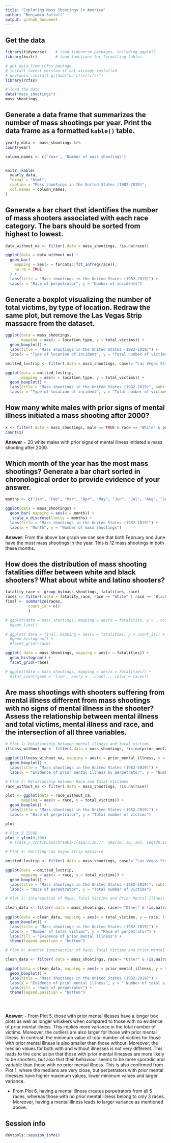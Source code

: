 ```yaml
---
title: "Exploring Mass Shootings in America"
author: "Benjamin Soltoff"
output: github_document
---
```


## Get the data

```r
library(tidyverse)    # load tidyverse packages, including ggplot2
library(knitr)        # load functions for formatting tables

# get data from rcfss package
# install latest version if not already installed
# devtools::install_github("uc-cfss/rcfss")
library(rcfss)

# load the data
data("mass_shootings")
mass_shootings
```

## Generate a data frame that summarizes the number of mass shootings per year. Print the data frame as a formatted `kable()` table.

```r
yearly_data <- mass_shootings %>%
count(year)

column_names <- c('Year', 'Number of mass shootings')


knitr::kable(
  yearly_data,
  format = "html",
  caption = "Mass shootings in the United States (1982-2019)",
  col.names = column_names,
)


```


## Generate a bar chart that identifies the number of mass shooters associated with each race category. The bars should be sorted from highest to lowest.

```r
data_without_na <- filter(.data = mass_shootings, !is.na(race))

ggplot(data = data_without_na) + 
  geom_bar(
    mapping = aes(x = forcats::fct_infreq(race)), 
    na.rm = TRUE
  ) + 
  labs(title = "Mass shootings in the United States (1982-2019)") +
  labs(x = "Race of perpetrator", y = "Number of incidents")


```

## Generate a boxplot visualizing the number of total victims, by type of location. Redraw the same plot, but remove the Las Vegas Strip massacre from the dataset.

```r
 
ggplot(data = mass_shootings, 
       mapping = aes(x = location_type, y = total_victims)) +
  geom_boxplot() +
  labs(title = "Mass shootings in the United States (1982-2019)") +
  labs(x = "Type of location of incident", y = "Total number of victims")

omitted_lvstrip <- filter(.data = mass_shootings, case!= "Las Vegas Strip massacre"	)

ggplot(data = omitted_lvstrip, 
       mapping = aes(x = location_type, y = total_victims)) +
  geom_boxplot() +
  labs(title = "Mass shootings in the United States (1982-2019)", subtitle = "Omitting Las Vegas Strip massacre") +
  labs(x = "Type of location of incident", y = "Total number of victims")
```

## How many white males with prior signs of mental illness initiated a mass shooting after 2000?

```r
x <- filter(.data = mass_shootings, male == TRUE & race == "White" & prior_mental_illness == "Yes" & year > 2000)
count(x)
```

**Answer** = 20 white males with prior signs of mental illness initiated a mass shooting after 2000.

## Which month of the year has the most mass shootings? Generate a bar chart sorted in chronological order to provide evidence of your answer.

```r

months <- c("Jan", "Feb", "Mar", "Apr", "May", "Jun", "Jul", "Aug", "Sep", "Oct", "Nov", "Dec")

ggplot(data = mass_shootings) +
  geom_bar( mapping = aes(x = month)) + 
   scale_x_discrete(limits = months) + 
  labs(title = "Mass shootings in the United States (1982-2019)") +
  labs(x = "Month", y = "Number of mass shootings")

```

**Answer**: From the above bar graph we can see that both February and June have the most mass shootings in the year. This is 12 mass shootings in both these months.

## How does the distribution of mass shooting fatalities differ between white and black shooters? What about white and latino shooters?

```r

fatality_race <- group_by(mass_shootings, fatalities, race)
races <- filter(.data = fatality_race, race == "White" | race == "Black" | race == "Latino") 
final <- summarize(races, 
          count_is = n()
          )

# ggplot(data = mass_shootings, mapping = aes(x = fatalities, y = ..count.., colour = race)) + 
  #geom_line()

# ggplot( data = final, mapping = aes(x = fatalities, y = count_is)) +
  #geom_histogram() +
  #facet_grid(~race)

ggplot( data = mass_shootings, mapping = aes(x = fatalities)) +
  geom_histogram() +
  facet_grid(~race)

# ggplot(data = mass_shootings, mapping = aes(x = fatalities)) +
  #stat_count(geom = 'line', aes(y = ..count.., color = races))


```

## Are mass shootings with shooters suffering from mental illness different from mass shootings with no signs of mental illness in the shooter? Assess the relationship between mental illness and total victims, mental illness and race, and the intersection of all three variables.

```r

# Plot 1: Relationship between mental illness and total victims
illness_without_na <- filter(.data = mass_shootings, !is.na(prior_mental_illness))

ggplot(illness_without_na, mapping = aes(x = prior_mental_illness, y = total_victims)) + 
  geom_boxplot() + 
  labs(title = "Mass shootings in the United States (1982-2019)") +
  labs(x = "Evidence of prior mental illness by perpetrator", y = "Number of total victims")

# Plot 2: Relationship between Race and Total Victimes
race_without_na <- filter(.data = mass_shootings, !is.na(race))

plot <- ggplot(data = race_without_na, 
       mapping = aes(x = race, y = total_victims)) +
  geom_boxplot() +
  labs(title = "Mass shootings in the United States (1982-2019)") +
  labs(x = "Race of perpetrator", y = "Total number of victims")

plot 

# Plot 3 ISSUE
plot + ylim(0,100)
  # scale_y_continuous(breaks=c(seq(3,10,7), seq(10, 30, 20), seq(30,100,70), seq(100,300,200)))

# Plot 4: Omitting Las Vegas Strip massacre

omitted_lvstrip <- filter(.data = mass_shootings, case!= "Las Vegas Strip massacre"	)

ggplot(data = omitted_lvstrip, 
       mapping = aes(x = race, y = total_victims)) +
  geom_boxplot() +
  labs(title = "Mass shootings in the United States (1982-2019)", subtitle = "Omitting Las Vegas Strip Massacre (2017") +
  labs(x = "Race of perpetrator", y = "Total number of victims")

# Plot 5: Intersection of Race, Total Victims and Prior Mental Illness

clean_data <- filter(.data = mass_shootings, race!= "Other" & !is.na(race) & !is.na(prior_mental_illness))
  
ggplot(data = clean_data, mapping = aes(x = total_victims, y = race, fill = prior_mental_illness)) +
  geom_boxplot() + 
  labs(title = "Mass shootings in the United States (1982-2019)") +
  labs(x = "Number of total victims", y = "Race of perpetrator") + 
  labs(fill = "Evidence of prior mental illness") + 
  theme(legend.position = "bottom")

# Plot 6: Another intersection of Race, Total Victims and Prior Mental Illness

clean_data <- filter(.data = mass_shootings, race!= "Other" & !is.na(race) & !is.na(prior_mental_illness))

ggplot(data = clean_data, mapping = aes(x = prior_mental_illness, y = total_victims, fill = race)) +
  geom_boxplot() + 
  labs(title = "Mass shootings in the United States (1982-2019)") +
  labs(x = "Evidence of prior mental illness", y = " Number of total victims") + 
  labs(fill = "Race of perpetrator") + 
  theme(legend.position = "bottom")


  

```
**Answer**: 
- From Plot 5, those with prior mental illesses have a longer box plots as well as longer whiskers when compared to those with no evidence of prior mental illness. This implies more variance in the total number of victims. Moreover, the outliers are also larger for those with prior mental illness. In contrast, the minimum value of total number of victims for those with prior mental illness is also smaller than those without. Moreover, the median values for both with and without illnesses is not very different. This leads to the conclusion that those with prior mental illnesses are more likely to be shooters, but also that their behaviour seems to be more sporadic and variable than those with no prior mental illness. This is also confirmed from Plot 1, where the medians are very close, but perpetrators with prior mental illnesses have higher maximum values, lower minimum values and larger variance.

- From Plot 6, having a mental illness creates perpetrators from all 5 races, whereas those with no prior mental illness belong to only 3 races. Moreover, having a mental illness leads to larger variance as mentioned above. 


## Session info

```r
devtools::session_info()
```


